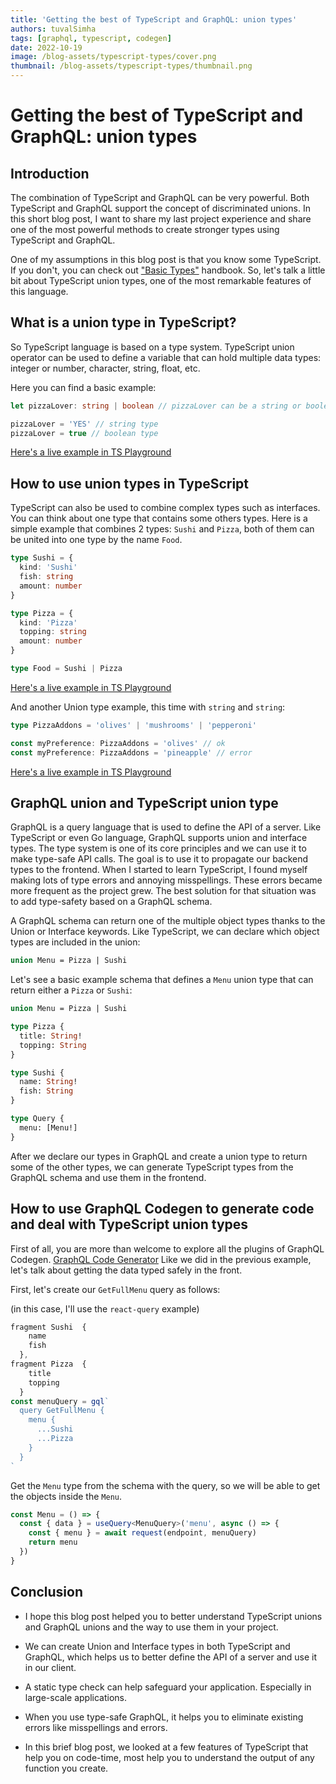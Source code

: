```yaml
---
title: 'Getting the best of TypeScript and GraphQL: union types'
authors: tuvalSimha
tags: [graphql, typescript, codegen]
date: 2022-10-19
image: /blog-assets/typescript-types/cover.png
thumbnail: /blog-assets/typescript-types/thumbnail.png
---
```


# Getting the best of TypeScript and GraphQL: union types

## Introduction

The combination of TypeScript and GraphQL can be very powerful. Both TypeScript and GraphQL support the concept of discriminated unions.
In this short blog post, I want to share my last project experience and share one of the most powerful methods to create stronger types using TypeScript and GraphQL.

One of my assumptions in this blog post is that you know some TypeScript. If you don't, you can check out ["Basic Types"](https://www.typescriptlang.org/docs/handbook/basic-types.html) handbook.
So, let's talk a little bit about TypeScript union types, one of the most remarkable features of this language.

## What is a union type in TypeScript?

So TypeScript language is based on a type system.
TypeScript union operator can be used to define a variable that can hold multiple data types: integer or number, character, string, float, etc.

Here you can find a basic example:

```ts
let pizzaLover: string | boolean // pizzaLover can be a string or boolean type

pizzaLover = 'YES' // string type
pizzaLover = true // boolean type
```

[Here's a live example in TS Playground](https://www.typescriptlang.org/play?#code/DYUwLgBADglgXnAhgGQPYDcQCcBcEDOYWMAdgOYQA+EARqqqIiQLABQbsCKG2EAvBADkATQCiAZUEQA9NIJFSFMAE8oIDvCRpMWfhCIBXEDLl0GIJvtXrWsiAD0A-GyA)

## How to use union types in TypeScript

TypeScript can also be used to combine complex types such as interfaces.
You can think about one type that contains some others types. Here is a simple example that combines 2 types: `Sushi` and `Pizza`, both of them can be united into one type by the name `Food`.

```ts
type Sushi = {
  kind: 'Sushi'
  fish: string
  amount: number
}

type Pizza = {
  kind: 'Pizza'
  topping: string
  amount: number
}

type Food = Sushi | Pizza
```

[Here's a live example in TS Playground](https://www.typescriptlang.org/play?#code/C4TwDgpgBAygrgZwBYEsoF4oG8CwAoKKAaxQDsATALigHJ5kUb9CAzFZahYAJzIHNmUAIYBbAPZxSwaqTgiARhG74AvvnyhIUAAooAXnqEZsgkhWo1dBoUwJRgYsGH6ce-QaIlSZcxcrxqeOp4mtAAYmJi5Mb0qFAAPjr6hsFAA)

And another Union type example, this time with `string` and `string`:

```ts
type PizzaAddons = 'olives' | 'mushrooms' | 'pepperoni'

const myPreference: PizzaAddons = 'olives' // ok
const myPreference: PizzaAddons = 'pineapple' // error
```

[Here's a live example in TS Playground](https://www.typescriptlang.org/play?#code/C4TwDgpgBACglgLwQQwIIBN0HsB2BnKAXigHIsAbOANwjxKgB9SBbAVzwAsAnLLZuxqUhhIPHHBIBYAFAyAxrjzAozEDC4QAZhA045EAFyxEKDNnxFSFarXoB6O1CwBreYuWr1WnRD2HjSGiYipYkYHA4EMgi5BD2jjo8XDJAA)

## GraphQL union and TypeScript union type

GraphQL is a query language that is used to define the API of a server. Like TypeScript or even Go language, GraphQL supports union and interface types. The type system is one of its core principles and we can use it to make type-safe API calls. The goal is to use it to propagate our backend types to the frontend.
When I started to learn TypeScript, I found myself making lots of type errors and annoying misspellings. These errors became more frequent as the project grew.
The best solution for that situation was to add type-safety based on a GraphQL schema.

A GraphQL schema can return one of the multiple object types thanks to the Union or Interface keywords. Like TypeScript, we can declare which object types are included in the union:

```graphql
union Menu = Pizza | Sushi
```

Let's see a basic example schema that defines a `Menu` union type that can return either a `Pizza` or `Sushi`:

```graphql
union Menu = Pizza | Sushi

type Pizza {
  title: String!
  topping: String
}

type Sushi {
  name: String!
  fish: String
}

type Query {
  menu: [Menu!]
}
```

After we declare our types in GraphQL and create a union type to return some of the other types, we can generate TypeScript types from the GraphQL schema and use them in the frontend.

## How to use GraphQL Codegen to generate code and deal with TypeScript union types

First of all, you are more than welcome to explore all the plugins of GraphQL Codegen. [GraphQL Code Generator](https://graphql-code-generator.com/)
Like we did in the previous example, let's talk about getting the data typed safely in the front.

First, let's create our `GetFullMenu` query as follows:

(in this case, I'll use the `react-query` example)

```ts
fragment Sushi  {
    name
    fish
  },
fragment Pizza  {
    title
    topping
  }
const menuQuery = gql`
  query GetFullMenu {
    menu {
      ...Sushi
      ...Pizza
    }
  }
`
```

Get the `Menu` type from the schema with the query, so we will be able to get the objects inside the `Menu`.

```ts
const Menu = () => {
  const { data } = useQuery<MenuQuery>('menu', async () => {
    const { menu } = await request(endpoint, menuQuery)
    return menu
  })
}
```

## Conclusion

- I hope this blog post helped you to better understand TypeScript unions and GraphQL unions and the way to use them in your project.

- We can create Union and Interface types in both TypeScript and GraphQL, which helps us to better define the API of a server and use it in our client.

- A static type check can help safeguard your application. Especially in large-scale applications.

- When you use type-safe GraphQL, it helps you to eliminate existing errors like misspellings and errors.

- In this brief blog post, we looked at a few features of TypeScript that help you on code-time, most help you to understand the output of any function you create.
